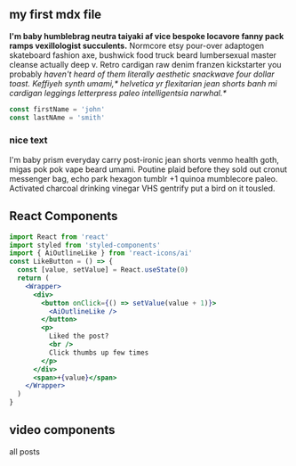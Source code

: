 
<section className='mdx-page'>

## my first mdx file

**I'm baby humblebrag neutra taiyaki af vice bespoke locavore fanny pack ramps vexillologist succulents.** Normcore etsy pour-over adaptogen skateboard fashion axe, bushwick food truck beard lumbersexual master cleanse actually deep v. Retro cardigan raw denim franzen kickstarter you probably _haven't heard of them literally aesthetic snackwave four dollar toast. Keffiyeh synth umami,* helvetica yr flexitarian jean shorts banh mi cardigan leggings letterpress paleo intelligentsia narwhal.*_

<div className='code'>

```js
const firstName = 'john'
const lastNAme = 'smith'
```

</div>

<div className='nice-text'>

<h3>nice text </h3>

<FiInfo className="nice-text-icon"></FiInfo>

I'm baby prism everyday carry post-ironic jean shorts venmo health goth, migas
pok pok vape beard umami. Poutine plaid before they sold out cronut messenger
bag, echo park hexagon tumblr +1 quinoa mumblecore paleo. Activated charcoal
drinking vinegar VHS gentrify put a bird on it tousled.

</div>

<h2> React Components </h2>

<Counter />

```jsx
import React from 'react'
import styled from 'styled-components'
import { AiOutlineLike } from 'react-icons/ai'
const LikeButton = () => {
  const [value, setValue] = React.useState(0)
  return (
    <Wrapper>
      <div>
        <button onClick={() => setValue(value + 1)}>
          <AiOutlineLike />
        </button>
        <p>
          Liked the post?
          <br />
          Click thumbs up few times
        </p>
      </div>
      <span>+{value}</span>
    </Wrapper>
  )
}
```

<LikeButton />

<h2>video components</h2>
<RegVideo />

<Link to="/posts" className="btn center-btn">
  all posts
</Link>

</section>
